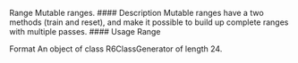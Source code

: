 Range Mutable ranges.
#### Description
Mutable ranges have a two methods (train and reset), and make it possible to build up complete
ranges with multiple passes.
#### Usage
Range

Format
An object of class R6ClassGenerator of length 24.


